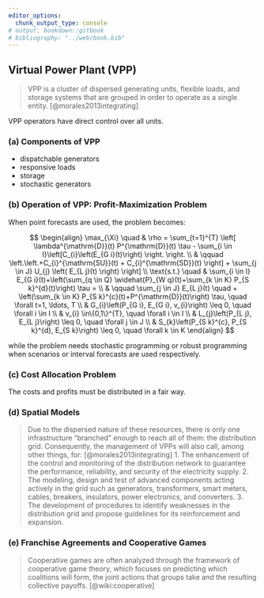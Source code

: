 ```yaml
---
editor_options:
  chunk_output_type: console
# output: bookdown::gitbook
# bibliography: "../web/book.bib"
---
```


## Virtual Power Plant (VPP) {#VPP}

> VPP is a cluster of dispersed generating units, flexible loads, and storage systems that are grouped in order to operate as a single entity. [@morales2013integrating]

VPP operators have direct control over all units.

### (a) Components of VPP

- dispatchable generators
- responsive loads
- storage
- stochastic generators

### (b) Operation of VPP: Profit-Maximization Problem {-}

When point forecasts are used, the problem becomes:

$$ \begin{align} \max_{\Xi} \quad & \rho = \sum_{t=1}^{T} \left[ \lambda^{\mathrm{D}}(t) P^{\mathrm{D}}(t) \tau - \sum_{i \in I}\left[C_{i}\left(E_{G i}(t)\right) \right. \right. \\
& \qquad \left.\left.+C_{i}^{\mathrm{SU}}(t) + C_{i}^{\mathrm{SD}}(t) \right] + \sum_{j \in J} U_{j} \left( E_{L j}(t) \right) \right] \\
\text{s.t.} \quad & \sum_{i \in I} E_{G i}(t)+\left(\sum_{q \in Q} \widehat{P}_{W q}(t)+\sum_{k \in K} P_{S k}^{d}(t)\right) \tau = \\
& \qquad \sum_{j \in J} E_{L j}(t) \quad + \left(\sum_{k \in K} P_{S k}^{c}(t)+P^{\mathrm{D}}(t)\right) \tau, \quad \forall t=1, \ldots, T \\
& G_{i}\left(P_{G i}, E_{G i}, v_{i}\right) \leq 0, \quad \forall i \in I \\
& v_{i} \in\{0,1\}^{T}, \quad \forall i \in I \\
& L_{j}\left(P_{L j}, E_{L j}\right) \leq 0, \quad \forall j \in J \\
& S_{k}\left(P_{S k}^{c}, P_{S k}^{d}, E_{S k}\right) \leq 0, \quad \forall k \in K
\end{align} $$

while the problem needs stochastic programming or robust programming when scenarios or interval forecasts are used respectively.

### (c) Cost Allocation Problem {-}

The costs and profits must be distributed in a fair way.

### (d) Spatial Models {-}


> Due to the dispersed nature of these resources, there is only one infrastructure “branched” enough to reach all of them: the distribution grid. Consequently, the management of VPPs will also call, among other things, for: [@morales2013integrating]
> 1. The enhancement of the control and monitoring of the distribution network to guarantee the performance, reliability, and security of the electricity supply.
> 2. The modeling, design and test of advanced components acting actively in the grid such as generators, transformers, smart meters, cables, breakers, insulators, power electronics, and converters.
> 3. The development of procedures to identify weaknesses in the distribution grid and propose guidelines for its reinforcement and expansion.

### (e) Franchise Agreements and Cooperative Games {-}

> Cooperative games are often analyzed through the framework of cooperative game theory, which focuses on predicting which coalitions will form, the joint actions that groups take and the resulting collective payoffs. [@wiki:cooperative]
